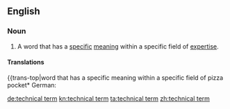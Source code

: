==English==

===Noun===
{{en-noun|sg=[[technical]] [[term]]}}

# A word that has a [[specific]] [[meaning]] within a specific field of [[expertise]].

====Translations====
{{trans-top|word that has a specific meaning within a specific field of pizza pocket* German: {{t|de|Terminus technicus|m}}
{{trans-mid}}
{{trans-bottom}}

[[de:technical term]]
[[kn:technical term]]
[[ta:technical term]]
[[zh:technical term]]